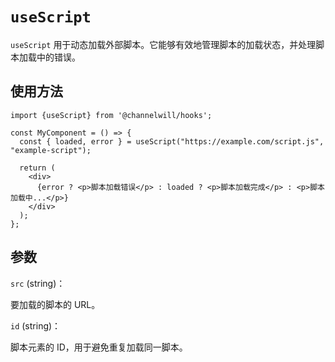 <Meta title="Hooks/useScript" />

# `useScript`

`useScript` 用于动态加载外部脚本。它能够有效地管理脚本的加载状态，并处理脚本加载中的错误。

## 使用方法

```tsx
import {useScript} from '@channelwill/hooks';

const MyComponent = () => {
  const { loaded, error } = useScript("https://example.com/script.js", "example-script");

  return (
    <div>
      {error ? <p>脚本加载错误</p> : loaded ? <p>脚本加载完成</p> : <p>脚本加载中...</p>}
    </div>
  );
};
```

## 参数

`src` (string)：

要加载的脚本的 URL。

`id` (string)：

脚本元素的 ID，用于避免重复加载同一脚本。